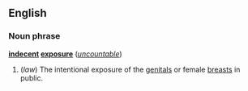 ==English==
===Noun phrase===
'''[[indecent]] [[exposure]]''' (''[[uncountable]]'')

#(''law'') The intentional exposure of the [[genitals]] or female [[breast]]s in public.